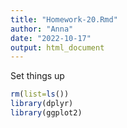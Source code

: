 ```yaml
---
title: "Homework-20.Rmd"
author: "Anna"
date: "2022-10-17"
output: html_document
---
```


Set things up
```r
rm(list=ls())
library(dplyr)
library(ggplot2)
```